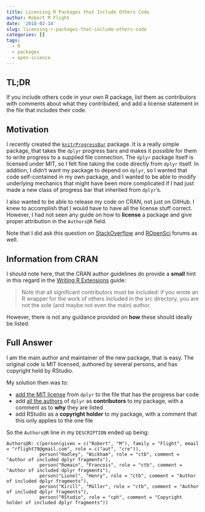 ```yaml
---
title: Licensing R Packages that Include Others Code
author: Robert M Flight
date: '2018-02-14'
slug: licensing-r-packages-that-include-others-code
categories: []
tags:
  - R
  - packages
  - open-science
---
```


## TL;DR

If you include others code in your own R package, list them as contributors with comments about what they contributed, and add a license statement in the file that includes their code.

## Motivation

I recently created the [`knitrProgressBar`](https://CRAN.R-project.org/package=knitrProgressBar) package. It is a really simple package, that takes the `dplyr` progress bars and makes it possible for them to write progress to a supplied file connection. The `dplyr` package itself is licensed under MIT, so I felt fine taking the code directly from `dplyr` itself. In addition, I didn't want my package to depend on `dplyr`, so I wanted that code self-contained in my own package, and I wanted to be able to modify underlying mechanics that might have been more complicated if I had just made a new class of progress bar that inherited from `dplyr`'s. 

I also wanted to be able to release my code on CRAN, not just on GitHub. I knew to accomplish that I would have to have all the license stuff correct. However, I had not seen any guide on how to **license** a package and give proper attribution in the `Authors@R` field.

Note that I did ask this question on [StackOverflow](https://stackoverflow.com/questions/48525023/properly-license-r-package-that-includes-other-mit-code) and [ROpenSci](https://discuss.ropensci.org/t/licensing-a-new-package-that-uses-code-from-another-source/1046) forums as well.

## Information from CRAN

I should note here, that the CRAN author guidelines do provide a **small** hint in this regard in the [Writing R Extensions](https://cran.r-project.org/doc/manuals/r-release/R-exts.html) guide:

> Note that all significant contributors must be included: if you wrote an R wrapper for the work of others included in the src directory, you are not the sole (and maybe not even the main) author.

However, there is not any guidance provided on **how** these should ideally be listed.

## Full Answer

I am the main author and maintainer of the new package, that is easy. The original code is MIT licensed, authored by several persons, and has copyright held by RStudio. 

My solution then was to:

* [add the MIT license](https://github.com/rmflight/knitrProgressBar/blob/master/R/progress.R#L6) from `dplyr` to the file that has the progress bar code
* add [all the authors](https://github.com/rmflight/knitrProgressBar/blob/master/DESCRIPTION#L5) of `dplyr` as **contributors** to my package, with a comment as to **why** they are listed
* add RStudio as a **copyright holder** to my package, with a comment that this only applies to the one file

So the `Authors@R` line in my `DESCRIPTION` ended up being:

```
Authors@R: c(person(given = c("Robert", "M"), family = "Flight", email = "rflight79@gmail.com", role = c("aut", "cre")),
            person("Hadley", "Wickham", role = "ctb", comment = "Author of included dplyr fragments"),
            person("Romain", "Francois", role = "ctb", comment = "Author of included dplyr fragments"),
            person("Lionel", "Henry", role = "ctb", comment = "Author of included dplyr fragments"),
            person("Kirill", "Müller", role = "ctb", comment = "Author of included dplyr fragments"),
            person("RStudio", role = "cph", comment = "Copyright holder of included dplyr fragments"))
```

